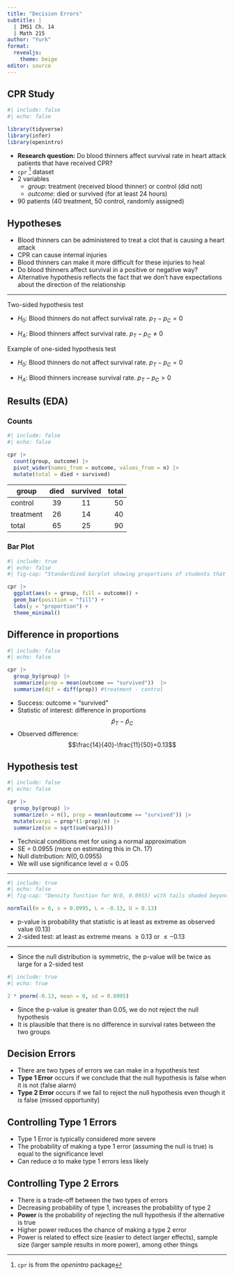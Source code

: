 ---
title: "Decision Errors"
subtitle: |
  | IMS1 Ch. 14 
  | Math 215
author: "Yurk"
format: 
  revealjs:
    theme: beige
editor: source
---

## CPR Study

<!-- Useful: https://quarto.org/docs/presentations/revealjs/ -->

<!-- this, too: https://quarto.org/docs/authoring/markdown-basics.html -->

```{r}
#| include: false
#| echo: false

library(tidyverse)
library(infer)
library(openintro)
```

-   **Research question:** Do blood thinners affect survival rate in heart attack patients that have received CPR?
-   `cpr` [^1] dataset
-   2 variables
    -   *group*: treatment (received blood thinner) or control (did not)
    -   *outcome*: died or survived (for at least 24 hours)
-   90 patients (40 treatment, 50 control, randomly assigned)

[^1]: `cpr` is from the *openintro* package

## Hypotheses

-   Blood thinners can be administered to treat a clot that is causing a heart attack
-   CPR can cause internal injuries
-   Blood thinners can make it more difficult for these injuries to heal
-   Do blood thinners affect survival in a positive or negative way?
-   Alternative hypothesis reflects the fact that we don't have expectations about the direction of the relationship

------------------------------------------------------------------------

Two-sided hypothesis test

-   $H_0$: Blood thinners do not affect survival rate. $p_T-p_C = 0$

-   $H_A$: Blood thinners affect survival rate. $p_T-p_C \neq 0$

Example of one-sided hypothesis test

-   $H_0$: Blood thinners do not affect survival rate. $p_T-p_C = 0$

-   $H_A$: Blood thinners increase survival rate. $p_T-p_C > 0$

## Results (EDA)

::: panel-tabset
### Counts

```{r}
#| include: false
#| echo: false

cpr |>
  count(group, outcome) |>
  pivot_wider(names_from = outcome, values_from = n) |>
  mutate(total = died + survived)
```

| group     | died | survived | total |
|-----------|:----:|:--------:|------:|
| control   |  39  |    11    |    50 |
| treatment |  26  |    14    |    40 |
| total     |  65  |    25    |    90 |

### Bar Plot

```{r}
#| include: true
#| echo: false
#| fig-cap: "Standardized barplot showing proportions of students that buy or do not buy"

cpr |>
  ggplot(aes(x = group, fill = outcome)) +
  geom_bar(position = "fill") +
  labs(y = "proportion") +
  theme_minimal()
```
:::

## Difference in proportions

```{r}
#| include: false
#| echo: false

cpr |>
  group_by(group) |>
  summarize(prop = mean(outcome == "survived"))  |>
  summarize(dif = diff(prop)) #treatment - control
```

-   Success: outcome = "survived"
-   Statistic of interest: difference in proportions $$\hat{p}_T-\hat{p}_C$$
-   Observed difference: $$\frac{14}{40}-\frac{11}{50}=0.13$$

## Hypothesis test

```{r}
#| include: false
#| echo: false

cpr |>
  group_by(group) |>
  summarize(n = n(), prop = mean(outcome == "survived")) |>
  mutate(varpi = prop*(1-prop)/n) |>
  summarize(se = sqrt(sum(varpi)))
```

-   Technical conditions met for using a normal approximation
-   SE = 0.0955 (more on estimating this in Ch. 17)
-   Null distribution: $N(0, 0.0955)$
-   We will use significance level $\alpha=0.05$

------------------------------------------------------------------------

```{r}
#| include: true
#| echo: false
#| fig-cap: "Density function for N(0, 0.0955) with tails shaded beyond 0.13."

normTail(m = 0, s = 0.0995, L = -0.13, U = 0.13)
```

-   p-value is probability that statistic is at least as extreme as observed value (0.13)
-   2-sided test: at least as extreme means $\geq 0.13$ or $\leq -0.13$

------------------------------------------------------------------------

-   Since the null distribution is symmetric, the p-value will be twice as large for a 2-sided test

```{r}
#| include: true
#| echo: true

2 * pnorm(-0.13, mean = 0, sd = 0.0995)
```

-   Since the p-value is greater than 0.05, we do not reject the null hypothesis
-   It is plausible that there is no difference in survival rates between the two groups

## Decision Errors

-   There are two types of errors we can make in a hypothesis test
-   **Type 1 Error** occurs if we conclude that the null hypothesis is false when it is not (false alarm)
-   **Type 2 Error** occurs if we fail to reject the null hypothesis even though it is false (missed opportunity)

## Controlling Type 1 Errors

-   Type 1 Error is typically considered more severe
-   The probability of making a type 1 error (assuming the null is true) is equal to the significance level
-   Can reduce $\alpha$ to make type 1 errors less likely

## Controlling Type 2 Errors

-   There is a trade-off between the two types of errors
-   Decreasing probability of type 1, increases the probability of type 2
-   **Power** is the probability of rejecting the null hypothesis if the alternative is true
-   Higher power reduces the chance of making a type 2 error
-   Power is related to effect size (easier to detect larger effects), sample size (larger sample results in more power), among other things
